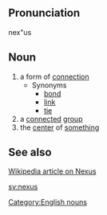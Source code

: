 ==Pronunciation==
nex"us

==Noun==
# a form of [[connection]]
#* Synonyms
#** [[bond]]
#** [[link]]
#** [[tie]]
# a [[connect]]ed [[group]]
# the [[center]] of [[something]]

==See also==
[http://en.wikipedia.org/wiki/Nexus Wikipedia article on Nexus]

[[Category:English nouns]]

[[sv:nexus]]
